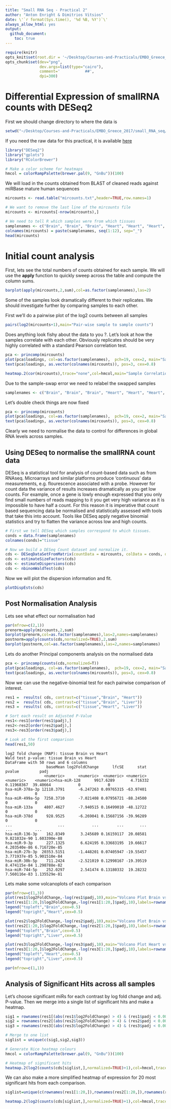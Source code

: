 ```yaml
---
title: "Small RNA Seq - Practical 2"
author: "Anton Enright & Dimitrios Vitsios"
date: \'`r format(Sys.time(), '%d %B, %Y')`\'
always_allow_html: yes
output:
  github_document:
    toc: true
---
```



```r
require(knitr)
opts_knit$set(root.dir = '~/Desktop/Courses-and-Practicals/EMBO_Greece_2017/small_RNA_seq/data')
opts_chunk$set(dev="png", 
               dev.args=list(type="cairo"),
               comment='           ##',
               dpi=300)
```

# Differential Expression of smallRNA counts with DESeq2


First we should change directory to where the data is

```r
setwd("~/Desktop/Courses-and-Practicals/EMBO_Greece_2017/small_RNA_seq/data")
```

If you need the raw data for this practical, it is available [here](http://wwwdev.ebi.ac.uk/enright-srv/courses/rna_cambridge_2017/miseqdeseq/data)

```r
library("DESeq2")
library("gplots")
library("RColorBrewer")

# Make a color scheme for heatmaps
hmcol = colorRampPalette(brewer.pal(9, "GnBu"))(100)
```

We will load in the counts obtained from BLAST of cleaned reads against miRBase mature human sequences

```r
mircounts <- read.table("mircounts.txt",header=TRUE,row.names=1)

# We want to remove the last line of the mircounts file
mircounts <- mircounts[-nrow(mircounts),]

# We need to tell R which samples were from which tissues
samplenames <- c("Brain", "Brain", "Brain", "Heart", "Heart", "Heart", "Heart", "Heart", "Liver", "Liver", "Liver", "Liver")
colnames(mircounts) = paste(samplenames, seq(1:12), sep="_")
head(mircounts)

```

# Initial count analysis

First, lets see the total numbers of counts obtained for each sample. We will use the **apply** function to quickly sweep across the table and compute the column sums.

```r
barplot(apply(mircounts,2,sum),col=as.factor(samplenames),las=2)
```

Some of the samples look dramatically different to their replicates. We should investigate further by comparing samples to each other.

First we'll do a pairwise plot of the log2 counts between all samples

```r
pairs(log2(mircounts+1),main="Pair-wise sample to sample counts")
```

Does anything look fishy about the data to you ?. Let's look at how the samples correlate with each other. Obviously replicates should be very highly correlated with a standard Pearson correlation test.

```r
pca <- princomp(mircounts)
plot(pca$loadings, col=as.factor(samplenames),  pch=19, cex=2, main="Sample to Sample")
text(pca$loadings, as.vector(colnames(mircounts)), pos=3, cex=0.8)
```


```r
heatmap.2(cor(mircounts),trace="none",col=hmcol,main="Sample Correlation")
```

Due to the sample-swap error we need to relabel the swapped samples

```r
samplenames <- c("Brain", "Brain", "Brain", "Heart", "Heart", "Heart", "Heart", "Brain", "Liver", "Liver", "Liver" ,"Liver")
```

Let's double check things are now fixed

```r
pca <- princomp(mircounts)
plot(pca$loadings, col=as.factor(samplenames),  pch=19, cex=2, main="Sample to Sample")
text(pca$loadings, as.vector(colnames(mircounts)), pos=3, cex=0.8)
```

Clearly we need to normalise the data to control for differences in global RNA levels across samples.

## Using DESeq to normalise the smallRNA count data

DESeq is a statistical tool for analysis of count-based data such as from RNAseq. Microarrays and similar platforms produce 'continuous' data measurements, e.g. flourescence associated with a probe. However for count data the variance of results increases dramatically as you get low counts. For example, once a gene is lowly enough expressed that you only find small numbers of reads mapping to it you get very high variance as it is impossible to have half a count. For this reason it is imperative that count based sequencing data be normalised and statistically assessed with tools that take this into account. Tools like DESeq apply negative binomial statistics and try to flatten the variance across low and high counts.

```r
# First we tell DESeq which samples correspond to which tissues.
conds = data.frame(samplenames)
colnames(conds)="tissue"

# Now we build a DESeq Count dataset and normalize it.
cds <- DESeqDataSetFromMatrix(countData = mircounts, colData = conds, design = ~ tissue)
cds <- estimateSizeFactors(cds)
cds <- estimateDispersions(cds)
cds <- nbinomWaldTest(cds)
```

Now we will plot the dispersion information and fit.

```r
plotDispEsts(cds)
```

## Post Normalisation Analysis

Lets see what effect our normalisation had

```r
par(mfrow=c(2,1))
prenorm=apply(mircounts,2,sum)
barplot(prenorm,col=as.factor(samplenames),las=2,names=samplenames)
postnorm=apply(counts(cds,normalized=TRUE),2,sum)
barplot(postnorm,col=as.factor(samplenames),las=2,names=samplenames)
```

Lets do another Principal components analysis on the normalised data

```r
pca <- princomp(counts(cds,normalized=T))
plot(pca$loadings, col=as.factor(samplenames),  pch=19, cex=2, main="Sample to Sample PCA")
text(pca$loadings, as.vector(colnames(mircounts)), pos=3, cex=0.8)
```

Now we can use the negative-binomial test for each pairwise comparison of interest.

```r
res1 =  results( cds, contrast=c("tissue","Brain", "Heart"))
res2 =  results( cds, contrast=c("tissue","Brain", "Liver"))
res3 =  results( cds, contrast=c("tissue","Heart", "Liver"))

# Sort each result on Adjusted P-Value
res1<-res1[order(res1$padj),]
res2<-res2[order(res2$padj),]
res3<-res3[order(res3$padj),]

# Look at the first comparison
head(res1,50)
```

```{}
log2 fold change (MAP): tissue Brain vs Heart 
Wald test p-value: tissue Brain vs Heart 
DataFrame with 50 rows and 6 columns
                  baseMean log2FoldChange      lfcSE      stat       pvalue         padj
                 <numeric>      <numeric>  <numeric> <numeric>    <numeric>    <numeric>hsa-miR-128      9917.6289       4.716332 0.11968367  39.40664            0            0
hsa-miR-378a-3p 12118.3791      -6.247263 0.09765315 -63.97401            0            0
hsa-miR-499a-5p  7258.3710      -7.021408 0.07956721 -88.24500            0            0
hsa-miR-133a     4807.4627      -7.940515 0.16499010 -48.12722            0            0
hsa-miR-378d      928.9525      -6.269041 0.15687156 -39.96289            0            0
...                    ...            ...        ...       ...          ...          ...
hsa-miR-136-3p    162.8349       3.245689 0.16159117  20.08581 9.821032e-90 1.603390e-88
hsa-miR-9-3p      227.1325       6.624195 0.33683195  19.66617 4.203540e-86 6.716720e-85
hsa-miR-27b-3p  20353.5151      -1.448201 0.07405947 -19.55457 3.771937e-85 5.901510e-84
hsa-miR-30b-5p    711.2424      -2.521019 0.12998167 -19.39519 8.474115e-84 1.298788e-82
hsa-miR-744-5p    252.0297       2.541474 0.13180332  19.28232 7.560116e-83 1.135529e-81
```

Lets make some volcanoplots of each comparison

```r
par(mfrow=c(1,3))
plot(res1$log2FoldChange,-log(res1$padj,10),main="Volcano Plot Brain vs Heart")
text(res1[1:20,]$log2FoldChange,-log(res1[1:20,]$padj,10),labels=rownames(res1[1:20,]),cex=0.7,pos=1)
legend("topleft","Brain",cex=0.5)
legend("topright","Heart",cex=0.5)

plot(res2$log2FoldChange,-log(res2$padj,10),main="Volcano Plot Brain vs Liver")
text(res2[1:20,]$log2FoldChange,-log(res2[1:20,]$padj,10),labels=rownames(res2[1:20,]),cex=0.7,pos=1)
legend("topleft","Brain",cex=0.5)
legend("topright","Liver",cex=0.5)

plot(res3$log2FoldChange,-log(res3$padj,10),main="Volcano Plot Heart vs Liver")
text(res3[1:20,]$log2FoldChange,-log(res3[1:20,]$padj,10),labels=rownames(res3[1:20,]),cex=0.7,pos=1)
legend("topleft","Heart",cex=0.5)
legend("topright","Liver",cex=0.5)

par(mfrow=c(1,1))
```

## Analysis of Significant Hits across all samples
Let's choose significant miRs for each contrast by log fold change and adj. P-value. Then we merge into a single list of significant hits and make a heatmap.

```r
sig1 = rownames(res1[(abs(res1$log2FoldChange) > 4) & (res1$padj < 0.00001) & !is.na(res1$padj),])
sig2 = rownames(res2[(abs(res2$log2FoldChange) > 4) & (res2$padj < 0.00001) & !is.na(res2$padj),])
sig3 = rownames(res3[(abs(res3$log2FoldChange) > 4) & (res3$padj < 0.00001) & !is.na(res3$padj),])

# Merge to one list
siglist = unique(c(sig1,sig2,sig3))

# Generate Nice heatmap colours
hmcol = colorRampPalette(brewer.pal(9, "GnBu"))(100)

# Heatmap of significant hits
heatmap.2(log2(counts(cds[siglist,],normalized=TRUE)+1),col=hmcol,trace="none",labCol=samplenames,margin=c(5,10))
```

We can also make a more simplified heatmap of expression for 20 most significant hits from each comparison.

```r
siglist=unique(c(rownames(res1[1:20,]),rownames(res2[1:20,]),rownames(res3[1:20,])))

heatmap.2(log2(counts(cds[siglist,],normalized=TRUE)+1),col=hmcol,trace="none",margin=c(5,10))

```
